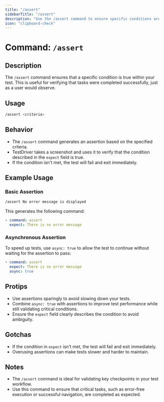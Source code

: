 ```yaml
---
title: "/assert"
sidebarTitle: "/assert"
description: "Use the /assert command to ensure specific conditions are met in your tests."
icon: "clipboard-check"
---
```


# Command: `/assert`

## Description
The `/assert` command ensures that a specific condition is true within your test. This is useful for verifying that tasks were completed successfully, just as a user would observe.

## Usage
```bash
/assert <criteria>
```

## Behavior
- The `/assert` command generates an assertion based on the specified criteria.
- TestDriver takes a screenshot and uses it to verify that the condition described in the `expect` field is true.
- If the condition isn't met, the test will fail and exit immediately.

## Example Usage

### Basic Assertion
```bash
/assert No error message is displayed
```
This generates the following command:
```yaml
- command: assert
  expect: There is no error message
```

### Asynchronous Assertion
To speed up tests, use `async: true` to allow the test to continue without waiting for the assertion to pass:
```yaml
- command: assert
  expect: There is no error message
  async: true
```

## Protips
- Use assertions sparingly to avoid slowing down your tests.
- Combine `async: true` with assertions to improve test performance while still validating critical conditions.
- Ensure the `expect` field clearly describes the condition to avoid ambiguity.

## Gotchas
- If the condition in `expect` isn't met, the test will fail and exit immediately.
- Overusing assertions can make tests slower and harder to maintain.

## Notes
- The `/assert` command is ideal for validating key checkpoints in your test workflow.
- Use this command to ensure that critical tasks, such as error-free execution or successful navigation, are completed as expected.
